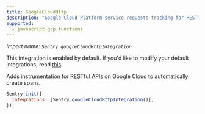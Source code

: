 ```yaml
---
title: GoogleCloudHttp
description: "Google Cloud Platform service requests tracking for RESTful APIs. (default)"
supported:
  - javascript.gcp-functions
---
```


_Import name: `Sentry.googleCloudHttpIntegration`_

This integration is enabled by default. If you'd like to modify your default integrations, read [this](./../#modifying-default-integrations).

Adds instrumentation for RESTful APIs on Google Cloud to automatically create spans.

```JavaScript
Sentry.init({
  integrations: [Sentry.googleCloudHttpIntegration()],
});
```
